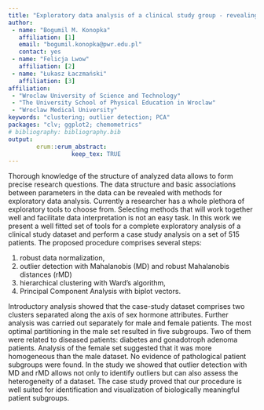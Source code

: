 ---
title: "Exploratory data analysis of a clinical study group - revealing patient subgroups."
author:
 - name: "Bogumil M. Konopka"
   affiliation: [1]
   email: "bogumil.konopka@pwr.edu.pl"
   contact: yes
 - name: "Felicja Lwow"
   affiliation: [2]
 - name: "Łukasz Łaczmański"
   affiliation: [3]   
affiliation:
 - "Wroclaw University of Science and Technology"
 - "The University School of Physical Education in Wroclaw"
 - "Wroclaw Medical University"
keywords: "clustering; outlier detection; PCA"
packages: "clv; ggplot2; chemometrics"
# bibliography: bibliography.bib
output:  
        erum::erum_abstract:
                  keep_tex: TRUE
---

Thorough knowledge of the structure of analyzed data allows to form
precise research questions. The data structure and basic associations
between parameters in the data can be revealed with methods for
exploratory data analysis. Currently a researcher has a whole plethora
of exploratory tools to choose from. Selecting methods that will work
together well and facilitate data interpretation is not an easy task. In
this work we present a well fitted set of tools for a complete
exploratory analysis of a clinical study dataset and perform a case
study analysis on a set of 515 patients. The proposed procedure
comprises several steps: 

1. robust data normalization, 
2. outlier
detection with Mahalanobis (MD) and robust Mahalanobis distances (rMD)
3. hierarchical clustering with Ward’s algorithm,
4. Principal Component Analysis with biplot vectors.

Introductory
analysis showed that the case-study dataset comprises two clusters
separated along the axis of sex hormone attributes. Further analysis was
carried out separately for male and female patients. The most optimal
partitioning in the male set resulted in five subgroups. Two of them
were related to diseased patients: diabetes and gonadotroph adenoma
patients. Analysis of the female set suggested that it was more
homogeneous than the male dataset. No evidence of pathological patient
subgroups were found. In the study we showed that outlier detection with
MD and rMD allows not only to identify outliers but can also assess the
heterogeneity of a dataset. The case study proved that our procedure is
well suited for identification and visualization of biologically
meaningful patient subgroups.

<!--  -->
<!-- **References** -->
<!-- [1] Mahalanobis PC, On the generalised distance in statistics, Proceedings of the National Institute of Science of India 12 1936. 49–55.
 [2] Murtagh F, Legendre P. Ward's hierarchical agglomerative clustering method: which algorithms implement Ward's criterion? Journal of Classification, 2014, 31 (3), 274-295
 [3] Gabriel KR, The biplot graphic display of matrices with application to principal component analysis., Biometrika (1971) 58 (3): 453-467 doi:10.1093/biomet/58.3.453 -->
